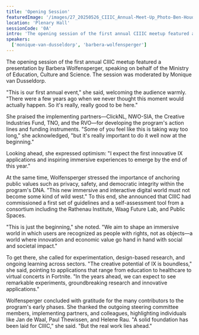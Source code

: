```yaml
---
title: 'Opening Session'
featuredImage: '/images/27_20250526_CIIIC_Annual-Meet-Up_Photo-Ben-Houdijk_lr_1107.jpeg'
location: 'Plenary Hall'
sessionCode: '0A'
intro: 'The opening session of the first annual CIIIC meetup featured a presentation by Barbera Wolfensperger, speaking on behalf of the Ministry of Education, Culture and Science.'
speakers:
  ['monique-van-dusseldorp', 'barbera-wolfensperger']
---
```


The opening session of the first annual CIIIC meetup featured a presentation by Barbera Wolfensperger, speaking on behalf of the Ministry of Education, Culture and Science. The session was moderated by Monique van Dusseldorp.



<Illustration filename="welcome.png" />

"This is our first annual event," she said, welcoming the audience warmly. "There were a few years ago when we never thought this moment would actually happen. So it's really, really good to be here."

She praised the implementing partners—ClickNL, NWO-SIA, the Creative Industries Fund, TNO, and the RVO—for developing the program's action lines and funding instruments. "Some of you feel like this is taking way too long," she acknowledged, "but it's really important to do it well now at the beginning."

Looking ahead, she expressed optimism: "I expect the first innovative IX applications and inspiring immersive experiences to emerge by the end of this year."

At the same time, Wolfensperger stressed the importance of anchoring public values such as privacy, safety, and democratic integrity within the program's DNA. "This new immersive and interactive digital world must not become some kind of wild west." To this end, she announced that CIIIC had commissioned a first set of guidelines and a self-assessment tool from a consortium including the Rathenau Institute, Waag Future Lab, and Public Spaces.

"This is just the beginning," she noted. "We aim to shape an immersive world in which users are recognized as people with rights, not as objects—a world where innovation and economic value go hand in hand with social and societal impact."

To get there, she called for experimentation, design-based research, and ongoing learning across sectors. "The creative potential of IX is boundless," she said, pointing to applications that range from education to healthcare to virtual concerts in Fortnite. "In the years ahead, we can expect to see remarkable experiments, groundbreaking research and innovative applications."

Wolfensperger concluded with gratitude for the many contributors to the program's early phases. She thanked the outgoing steering committee members, implementing partners, and colleagues, highlighting individuals like Jan de Waal, Paul Thewissen, and Helene Rau. "A solid foundation has been laid for CIIIC," she said. "But the real work lies ahead."
